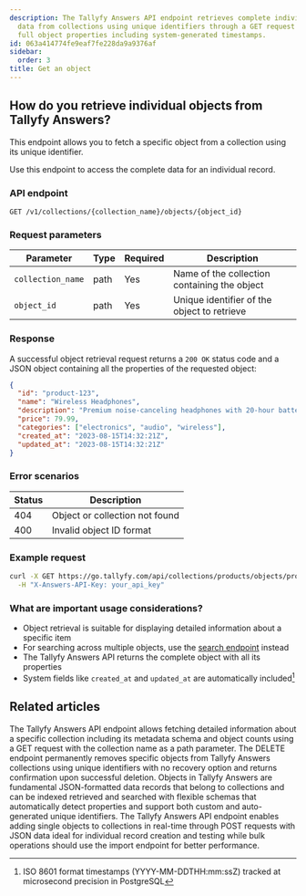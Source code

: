 ```yaml
---
description: The Tallyfy Answers API endpoint retrieves complete individual object
  data from collections using unique identifiers through a GET request that returns
  full object properties including system-generated timestamps.
id: 063a414774fe9eaf7fe228da9a9376af
sidebar:
  order: 3
title: Get an object
---
```


## How do you retrieve individual objects from Tallyfy Answers?

This endpoint allows you to fetch a specific object from a collection using its unique identifier.

Use this endpoint to access the complete data for an individual record.

### API endpoint

```
GET /v1/collections/{collection_name}/objects/{object_id}
```

### Request parameters

| Parameter | Type | Required | Description |
|-----------|------|----------|-------------|
| `collection_name` | path | Yes | Name of the collection containing the object |
| `object_id` | path | Yes | Unique identifier of the object to retrieve |

### Response

A successful object retrieval request returns a `200 OK` status code and a JSON object containing all the properties of the requested object:

```json
{
  "id": "product-123",
  "name": "Wireless Headphones",
  "description": "Premium noise-canceling headphones with 20-hour battery life",
  "price": 79.99,
  "categories": ["electronics", "audio", "wireless"],
  "created_at": "2023-08-15T14:32:21Z",
  "updated_at": "2023-08-15T14:32:21Z"
}
```

### Error scenarios

| Status | Description |
|--------|-------------|
| 404 | Object or collection not found |
| 400 | Invalid object ID format |

### Example request

```bash
curl -X GET https://go.tallyfy.com/api/collections/products/objects/product-123 \
  -H "X-Answers-API-Key: your_api_key"
```

### What are important usage considerations?

- Object retrieval is suitable for displaying detailed information about a specific item
- For searching across multiple objects, use the [search endpoint](/products/answers/search/) instead
- The Tallyfy Answers API returns the complete object with all its properties
- System fields like `created_at` and `updated_at` are automatically included[^1]


[^1]: ISO 8601 format timestamps (YYYY-MM-DDTHH:mm:ssZ) tracked at microsecond precision in PostgreSQL

## Related articles
<CardGrid>
<LinkTitleCard header="<b>Collections > Get a collection</b>" href="/products/answers/collections/get-collection/" > The Tallyfy Answers API endpoint allows fetching detailed information about a specific collection including its metadata schema and object counts using a GET request with the collection name as a path parameter. </LinkTitleCard>
<LinkTitleCard header="<b>Objects > Delete an object</b>" href="/products/answers/objects/delete-object/" > The DELETE endpoint permanently removes specific objects from Tallyfy Answers collections using unique identifiers with no recovery option and returns confirmation upon successful deletion. </LinkTitleCard>
<LinkTitleCard header="<b>Answers > Objects</b>" href="/products/answers/objects/" > Objects in Tallyfy Answers are fundamental JSON-formatted data records that belong to collections and can be indexed retrieved and searched with flexible schemas that automatically detect properties and support both custom and auto-generated unique identifiers. </LinkTitleCard>
<LinkTitleCard header="<b>Objects > Index a single object</b>" href="/products/answers/objects/index-single-object/" > The Tallyfy Answers API endpoint enables adding single objects to collections in real-time through POST requests with JSON data ideal for individual record creation and testing while bulk operations should use the import endpoint for better performance. </LinkTitleCard>
</CardGrid>